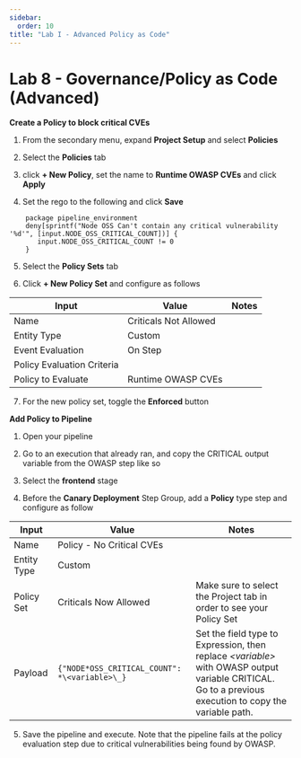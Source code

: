 ```yaml
---
sidebar:
  order: 10
title: "Lab I - Advanced Policy as Code"
---
```


# Lab 8 - Governance/Policy as Code (Advanced)

**Create a Policy to block critical CVEs**

1. From the secondary menu, expand **Project Setup** and select **Policies**

2. Select the **Policies** tab

3. click **+ New Policy**, set the name to **Runtime OWASP CVEs** and click **Apply**

4. Set the rego to the following and click **Save**

```
    package pipeline_environment
    deny[sprintf("Node OSS Can't contain any critical vulnerability '%d'", [input.NODE_OSS_CRITICAL_COUNT])] {  
       input.NODE_OSS_CRITICAL_COUNT != 0
    }
```

5. Select the **Policy Sets** tab

6. Click **+ New Policy Set** and configure as follows

| Input                      | Value                 | Notes |
| -------------------------- | --------------------- | ----- |
| Name                       | Criticals Not Allowed |       |
| Entity Type                | Custom                |       |
| Event Evaluation           | On Step               |       |
| Policy Evaluation Criteria |                       |       |
| Policy to Evaluate         | Runtime OWASP CVEs    |       |

7. For the new policy set, toggle the **Enforced** button

**Add Policy to Pipeline**

1. Open your pipeline

2. Go to an execution that already ran, and copy the CRITICAL output variable from the OWASP step like so
   [](https://lh7-us.googleusercontent.com/docsz/AD_4nXfYQ7ba5Q_cQ9xy2AFVZ5Mt0iZPYbyQDmBonp0pBQA13Z_IUeYdK8gRSbddtf_V3bSRfbhKWDbRSUVJTx3BTCc_VmwLIWyWLkdh89nLh0sEBA6fqQxTy0NADZ0YPZwCirNycRVGUQACdItaBotovPs5Hg6CmRpQHk5ysgV6RUlhSbIbkNxmHAo?key=cRG2cvp_PHVW0KG2Gq6Y_A)

3. Select the **frontend** stage

4. Before the **Canary Deployment** Step Group, add a **Policy** type step and configure as follow

| Input       | Value                                         | Notes                                                                                                                                                   |
| ----------- | --------------------------------------------- | ------------------------------------------------------------------------------------------------------------------------------------------------------- |
| Name        | Policy - No Critical CVEs                     |                                                                                                                                                         |
| Entity Type | Custom                                        |                                                                                                                                                         |
| Policy Set  | Criticals Now Allowed                         | Make sure to select the Project tab in order to see your Policy Set                                                                                     |
| Payload     | `{"NODE*OSS_CRITICAL_COUNT": *\<variable>\_}` | Set the field type to Expression, then replace _\<variable>_ with OWASP output variable CRITICAL. Go to a previous execution to copy the variable path. |

5. Save the pipeline and execute. Note that the pipeline fails at the policy evaluation step due to critical vulnerabilities being found by OWASP.
